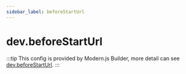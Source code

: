 ```yaml
---
sidebar_label: beforeStartUrl
---
```


# dev.beforeStartUrl

:::tip
This config is provided by Modern.js Builder, more detail can see [dev.beforeStartUrl](https://modernjs.dev/builder/en/api/config-dev.html#devbeforestarturl).
:::


<Main />
